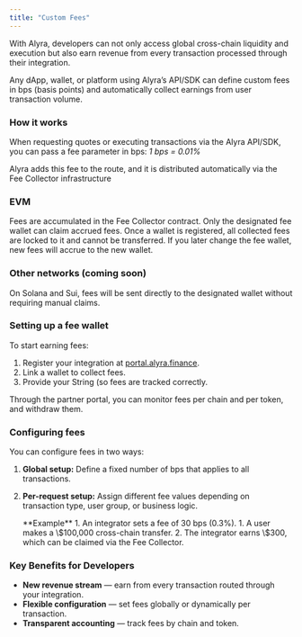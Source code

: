 ```yaml
---
title: "Custom Fees"
---
```


With Alyra, developers can not only access global cross-chain liquidity and execution but also earn revenue from every transaction processed through their integration.

Any dApp, wallet, or platform using Alyra’s API/SDK can define custom fees in bps (basis points) and automatically collect earnings from user transaction volume.

### How it works

When requesting quotes or executing transactions via the Alyra API/SDK, you can pass a fee parameter in bps: _1 bps = 0.01%_

Alyra adds this fee to the route, and it is distributed automatically via the Fee Collector infrastructure

### EVM

Fees are accumulated in the Fee Collector contract. Only the designated fee wallet can claim accrued fees. Once a wallet is registered, all collected fees are locked to it and cannot be transferred. If you later change the fee wallet, new fees will accrue to the new wallet.

### Other networks (coming soon)

On Solana and Sui, fees will be sent directly to the designated wallet without requiring manual claims.

### Setting up a fee wallet

To start earning fees:

1. Register your integration at [portal.alyra.finance](http://developers.alyra.finance).
2. Link a wallet to collect fees.
3. Provide your String (so fees are tracked correctly.

Through the partner portal, you can monitor fees per chain and per token, and withdraw them.

### Configuring fees

You can configure fees in two ways:

1. **Global setup:** Define a fixed number of bps that applies to all transactions.
2. **Per-request setup:** Assign different fee values depending on transaction type, user group, or business logic.

   <Note>
     **Example**
     1. An integrator sets a fee of 30 bps (0.3%).
     1. A user makes a \$100,000 cross-chain transfer.
     2. The integrator earns \$300, which can be claimed via the Fee Collector.
   </Note>

### Key Benefits for Developers

- **New revenue stream** — earn from every transaction routed through your integration.
- **Flexible configuration** — set fees globally or dynamically per transaction.
- **Transparent accounting** — track fees by chain and token.